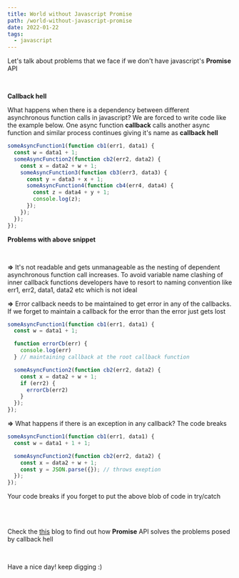 ```yaml
---
title: World without Javascript Promise
path: /world-without-javascript-promise
date: 2022-01-22
tags:
  - javascript
---
```


Let's talk about problems that we face if we don't have javascript's __Promise__ API

<br />

__Callback hell__

What happens when there is a dependency between different asynchronous function calls in javascript? We are forced to write code like the example below. One async function __callback__ calls another async function and similar process continues giving it's name as __callback hell__

```js
someAsyncFunction1(function cb1(err1, data1) {
  const w = data1 + 1;
  someAsyncFunction2(function cb2(err2, data2) {
    const x = data2 + w + 1;
    someAsyncFunction3(function cb3(err3, data3) {
      const y = data3 + x + 1;
      someAsyncFunction4(function cb4(err4, data4) {
        const z = data4 + y + 1;
        console.log(z);
      });
    });
  });
});
```

__Problems with above snippet__

<br />

__=>__ It's not readable and gets unmanageable as the nesting of dependent asynchronous function call increases. To avoid variable name clashing of inner callback functions developers have to resort to naming convention like err1, err2, data1, data2 etc which is not ideal

__=>__ Error callback needs to be maintained to get error in any of the callbacks. If we forget to maintain a callback for the error than the error just gets lost

```js
someAsyncFunction1(function cb1(err1, data1) {
  const w = data1 + 1;

  function errorCb(err) {
    console.log(err)
  } // maintaining callback at the root callback function 

  someAsyncFunction2(function cb2(err2, data2) {
    const x = data2 + w + 1;
    if (err2) {
      errorCb(err2)
    }
  });
});
```

__=>__ What happens if there is an exception in any callback? The code breaks

```js
someAsyncFunction1(function cb1(err1, data1) {
  const w = data1 + 1 + 1;

  someAsyncFunction2(function cb2(err2, data2) {
    const x = data2 + w + 1;
    const y = JSON.parse({}); // throws exeption
  });
});
```

Your code breaks if you forget to put the above blob of code in try/catch

<br />
<br />

Check the [this](/javascript-promise) blog to find out how __Promise__ API solves the problems posed by callback hell

<br />

Have a nice day! keep digging :)
